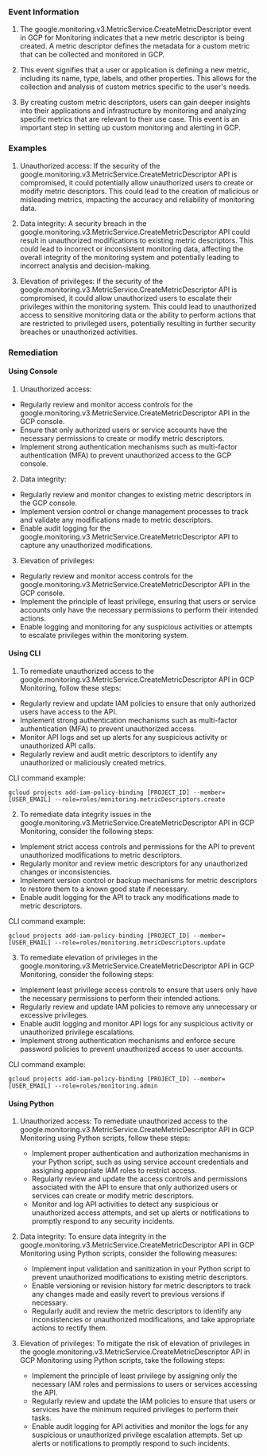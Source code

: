 
### Event Information

1. The google.monitoring.v3.MetricService.CreateMetricDescriptor event in GCP for Monitoring indicates that a new metric descriptor is being created. A metric descriptor defines the metadata for a custom metric that can be collected and monitored in GCP.

2. This event signifies that a user or application is defining a new metric, including its name, type, labels, and other properties. This allows for the collection and analysis of custom metrics specific to the user's needs.

3. By creating custom metric descriptors, users can gain deeper insights into their applications and infrastructure by monitoring and analyzing specific metrics that are relevant to their use case. This event is an important step in setting up custom monitoring and alerting in GCP.


### Examples

1. Unauthorized access: If the security of the google.monitoring.v3.MetricService.CreateMetricDescriptor API is compromised, it could potentially allow unauthorized users to create or modify metric descriptors. This could lead to the creation of malicious or misleading metrics, impacting the accuracy and reliability of monitoring data.

2. Data integrity: A security breach in the google.monitoring.v3.MetricService.CreateMetricDescriptor API could result in unauthorized modifications to existing metric descriptors. This could lead to incorrect or inconsistent monitoring data, affecting the overall integrity of the monitoring system and potentially leading to incorrect analysis and decision-making.

3. Elevation of privileges: If the security of the google.monitoring.v3.MetricService.CreateMetricDescriptor API is compromised, it could allow unauthorized users to escalate their privileges within the monitoring system. This could lead to unauthorized access to sensitive monitoring data or the ability to perform actions that are restricted to privileged users, potentially resulting in further security breaches or unauthorized activities.

### Remediation

#### Using Console

1. Unauthorized access:
- Regularly review and monitor access controls for the google.monitoring.v3.MetricService.CreateMetricDescriptor API in the GCP console.
- Ensure that only authorized users or service accounts have the necessary permissions to create or modify metric descriptors.
- Implement strong authentication mechanisms such as multi-factor authentication (MFA) to prevent unauthorized access to the GCP console.

2. Data integrity:
- Regularly review and monitor changes to existing metric descriptors in the GCP console.
- Implement version control or change management processes to track and validate any modifications made to metric descriptors.
- Enable audit logging for the google.monitoring.v3.MetricService.CreateMetricDescriptor API to capture any unauthorized modifications.

3. Elevation of privileges:
- Regularly review and monitor access controls for the google.monitoring.v3.MetricService.CreateMetricDescriptor API in the GCP console.
- Implement the principle of least privilege, ensuring that users or service accounts only have the necessary permissions to perform their intended actions.
- Enable logging and monitoring for any suspicious activities or attempts to escalate privileges within the monitoring system.

#### Using CLI

1. To remediate unauthorized access to the google.monitoring.v3.MetricService.CreateMetricDescriptor API in GCP Monitoring, follow these steps:

- Regularly review and update IAM policies to ensure that only authorized users have access to the API.
- Implement strong authentication mechanisms such as multi-factor authentication (MFA) to prevent unauthorized access.
- Monitor API logs and set up alerts for any suspicious activity or unauthorized API calls.
- Regularly review and audit metric descriptors to identify any unauthorized or maliciously created metrics.

CLI command example:
```
gcloud projects add-iam-policy-binding [PROJECT_ID] --member=[USER_EMAIL] --role=roles/monitoring.metricDescriptors.create
```

2. To remediate data integrity issues in the google.monitoring.v3.MetricService.CreateMetricDescriptor API in GCP Monitoring, consider the following steps:

- Implement strict access controls and permissions for the API to prevent unauthorized modifications to metric descriptors.
- Regularly monitor and review metric descriptors for any unauthorized changes or inconsistencies.
- Implement version control or backup mechanisms for metric descriptors to restore them to a known good state if necessary.
- Enable audit logging for the API to track any modifications made to metric descriptors.

CLI command example:
```
gcloud projects add-iam-policy-binding [PROJECT_ID] --member=[USER_EMAIL] --role=roles/monitoring.metricDescriptors.update
```

3. To remediate elevation of privileges in the google.monitoring.v3.MetricService.CreateMetricDescriptor API in GCP Monitoring, consider the following steps:

- Implement least privilege access controls to ensure that users only have the necessary permissions to perform their intended actions.
- Regularly review and update IAM policies to remove any unnecessary or excessive privileges.
- Enable audit logging and monitor API logs for any suspicious activity or unauthorized privilege escalations.
- Implement strong authentication mechanisms and enforce secure password policies to prevent unauthorized access to user accounts.

CLI command example:
```
gcloud projects add-iam-policy-binding [PROJECT_ID] --member=[USER_EMAIL] --role=roles/monitoring.admin
```

#### Using Python

1. Unauthorized access: To remediate unauthorized access to the google.monitoring.v3.MetricService.CreateMetricDescriptor API in GCP Monitoring using Python scripts, follow these steps:
   - Implement proper authentication and authorization mechanisms in your Python script, such as using service account credentials and assigning appropriate IAM roles to restrict access.
   - Regularly review and update the access controls and permissions associated with the API to ensure that only authorized users or services can create or modify metric descriptors.
   - Monitor and log API activities to detect any suspicious or unauthorized access attempts, and set up alerts or notifications to promptly respond to any security incidents.

2. Data integrity: To ensure data integrity in the google.monitoring.v3.MetricService.CreateMetricDescriptor API in GCP Monitoring using Python scripts, consider the following measures:
   - Implement input validation and sanitization in your Python script to prevent unauthorized modifications to existing metric descriptors.
   - Enable versioning or revision history for metric descriptors to track any changes made and easily revert to previous versions if necessary.
   - Regularly audit and review the metric descriptors to identify any inconsistencies or unauthorized modifications, and take appropriate actions to rectify them.

3. Elevation of privileges: To mitigate the risk of elevation of privileges in the google.monitoring.v3.MetricService.CreateMetricDescriptor API in GCP Monitoring using Python scripts, take the following steps:
   - Implement the principle of least privilege by assigning only the necessary IAM roles and permissions to users or services accessing the API.
   - Regularly review and update the IAM policies to ensure that users or services have the minimum required privileges to perform their tasks.
   - Enable audit logging for API activities and monitor the logs for any suspicious or unauthorized privilege escalation attempts. Set up alerts or notifications to promptly respond to such incidents.

